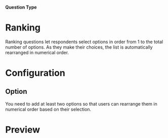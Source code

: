 
#### Question Type

# Ranking

Ranking questions let respondents select options in order from 1 to the total number of options. As they make their choices, the list is automatically rearranged in numerical order.

<MdxImage
  src={Ranking}
  alt="Overview of Free Text question type"
  quality="100"
  className="max-w-full rounded-lg sm:max-w-3xl"
/>

# Configuration

## Option

You need to add at least two options so that users can rearrange them in numerical order based on their selection.

# Preview

<MdxImage
  src={RankingPreview}
  alt="Overview of Free Text question type"
  quality="100"
  className="max-w-full rounded-lg sm:max-w-lg"
/>
